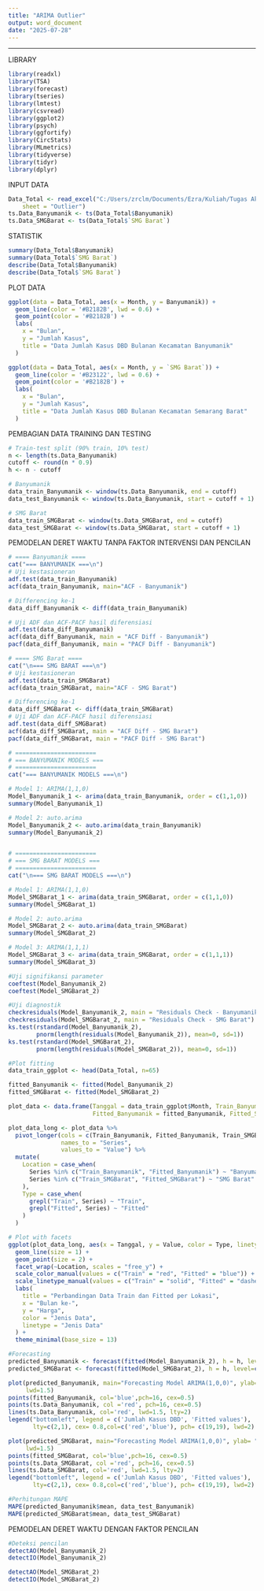---
title: "ARIMA Outlier"
output: word_document
date: "2025-07-28"
---

---
LIBRARY
```{r, echo=FALSE}
library(readxl)
library(TSA)
library(forecast)
library(tseries)
library(lmtest)
library(csvread)
library(ggplot2)
library(psych)
library(ggfortify)
library(CircStats)
library(MLmetrics)
library(tidyverse)
library(tidyr)
library(dplyr)
```
INPUT DATA
```{r}
Data_Total <- read_excel("C:/Users/zrclm/Documents/Ezra/Kuliah/Tugas Akhir/Data DBD Kota Semarang/Data DBD 2016-2021 Kota Semarang Adjusted Format.xlsx",
    sheet = "Outlier")
ts.Data_Banyumanik <- ts(Data_Total$Banyumanik)
ts.Data_SMGBarat <- ts(Data_Total$`SMG Barat`)
```
STATISTIK
```{r}
summary(Data_Total$Banyumanik)
summary(Data_Total$`SMG Barat`)
describe(Data_Total$Banyumanik)
describe(Data_Total$`SMG Barat`)
```
PLOT DATA
```{r}
ggplot(data = Data_Total, aes(x = Month, y = Banyumanik)) +
  geom_line(color = '#B2182B', lwd = 0.6) +
  geom_point(color = '#B2182B') +
  labs(
    x = "Bulan",
    y = "Jumlah Kasus",
    title = "Data Jumlah Kasus DBD Bulanan Kecamatan Banyumanik"
  )

ggplot(data = Data_Total, aes(x = Month, y = `SMG Barat`)) +
  geom_line(color = '#B23122', lwd = 0.6) +
  geom_point(color = '#B2182B') +
  labs(
    x = "Bulan",
    y = "Jumlah Kasus",
    title = "Data Jumlah Kasus DBD Bulanan Kecamatan Semarang Barat"
  )
```
PEMBAGIAN DATA TRAINING DAN TESTING
```{r}
# Train-test split (90% train, 10% test)
n <- length(ts.Data_Banyumanik)
cutoff <- round(n * 0.9)
h <- n - cutoff

# Banyumanik
data_train_Banyumanik <- window(ts.Data_Banyumanik, end = cutoff)
data_test_Banyumanik <- window(ts.Data_Banyumanik, start = cutoff + 1)

# SMG Barat
data_train_SMGBarat <- window(ts.Data_SMGBarat, end = cutoff)
data_test_SMGBarat <- window(ts.Data_SMGBarat, start = cutoff + 1)
```
PEMODELAN DERET WAKTU TANPA FAKTOR INTERVENSI DAN PENCILAN
```{r}
# ==== Banyumanik ====
cat("=== BANYUMANIK ===\n")
# Uji kestasioneran
adf.test(data_train_Banyumanik)
acf(data_train_Banyumanik, main="ACF - Banyumanik")

# Differencing ke-1
data_diff_Banyumanik <- diff(data_train_Banyumanik)

# Uji ADF dan ACF-PACF hasil diferensiasi
adf.test(data_diff_Banyumanik)
acf(data_diff_Banyumanik, main = "ACF Diff - Banyumanik")
pacf(data_diff_Banyumanik, main = "PACF Diff - Banyumanik")

# ==== SMG Barat ====
cat("\n=== SMG BARAT ===\n")
# Uji kestasioneran
adf.test(data_train_SMGBarat)
acf(data_train_SMGBarat, main="ACF - SMG Barat")

# Differencing ke-1
data_diff_SMGBarat <- diff(data_train_SMGBarat)
# Uji ADF dan ACF-PACF hasil diferensiasi
adf.test(data_diff_SMGBarat)
acf(data_diff_SMGBarat, main = "ACF Diff - SMG Barat")
pacf(data_diff_SMGBarat, main = "PACF Diff - SMG Barat")
```

```{r}
# =======================
# === BANYUMANIK MODELS ===
# =======================
cat("=== BANYUMANIK MODELS ===\n")

# Model 1: ARIMA(1,1,0)
Model_Banyumanik_1 <- arima(data_train_Banyumanik, order = c(1,1,0))
summary(Model_Banyumanik_1)

# Model 2: auto.arima
Model_Banyumanik_2 <- auto.arima(data_train_Banyumanik)
summary(Model_Banyumanik_2)


# =======================
# === SMG BARAT MODELS ===
# =======================
cat("\n=== SMG BARAT MODELS ===\n")

# Model 1: ARIMA(1,1,0)
Model_SMGBarat_1 <- arima(data_train_SMGBarat, order = c(1,1,0))
summary(Model_SMGBarat_1)

# Model 2: auto.arima
Model_SMGBarat_2 <- auto.arima(data_train_SMGBarat)
summary(Model_SMGBarat_2)

# Model 3: ARIMA(1,1,1)
Model_SMGBarat_3 <- arima(data_train_SMGBarat, order = c(1,1,1))
summary(Model_SMGBarat_3)
```

```{r}
#Uji signifikansi parameter
coeftest(Model_Banyumanik_2)
coeftest(Model_SMGBarat_2)

#Uji diagnostik
checkresiduals(Model_Banyumanik_2, main = "Residuals Check - Banyumanik")
checkresiduals(Model_SMGBarat_2, main = "Residuals Check - SMG Barat")
ks.test(rstandard(Model_Banyumanik_2), 
        pnorm(length(residuals(Model_Banyumanik_2)), mean=0, sd=1))
ks.test(rstandard(Model_SMGBarat_2), 
        pnorm(length(residuals(Model_SMGBarat_2)), mean=0, sd=1))
```

```{r}
#Plot fitting
data_train_ggplot <- head(Data_Total, n=65)

fitted_Banyumanik <- fitted(Model_Banyumanik_2)
fitted_SMGBarat <- fitted(Model_SMGBarat_2)

plot_data <- data.frame(Tanggal = data_train_ggplot$Month, Train_Banyumanik= data_train_ggplot$Banyumanik, Train_SMGBarat=data_train_ggplot$`SMG Barat`,
                        Fitted_Banyumanik = fitted_Banyumanik, Fitted_SMGBarat=fitted_SMGBarat)

plot_data_long <- plot_data %>%
  pivot_longer(cols = c(Train_Banyumanik, Fitted_Banyumanik, Train_SMGBarat, Fitted_SMGBarat),
               names_to = "Series",
               values_to = "Value") %>%
  mutate(
    Location = case_when(
      Series %in% c("Train_Banyumanik", "Fitted_Banyumanik") ~ "Banyumanik",
      Series %in% c("Train_SMGBarat", "Fitted_SMGBarat") ~ "SMG Barat"
    ),
    Type = case_when(
      grepl("Train", Series) ~ "Train",
      grepl("Fitted", Series) ~ "Fitted"
    )
  )

# Plot with facets
ggplot(plot_data_long, aes(x = Tanggal, y = Value, color = Type, linetype = Type)) +
  geom_line(size = 1) +
  geom_point(size = 2) +
  facet_wrap(~Location, scales = "free_y") +
  scale_color_manual(values = c("Train" = "red", "Fitted" = "blue")) +
  scale_linetype_manual(values = c("Train" = "solid", "Fitted" = "dashed")) +
  labs(
    title = "Perbandingan Data Train dan Fitted per Lokasi",
    x = "Bulan ke-",
    y = "Harga",
    color = "Jenis Data",
    linetype = "Jenis Data"
  ) +
  theme_minimal(base_size = 13)

```

```{r}
#Forecasting
predicted_Banyumanik <- forecast(fitted(Model_Banyumanik_2), h = h, level=c(80,95))
predicted_SMGBarat <- forecast(fitted(Model_SMGBarat_2), h = h, level=c(80,95))

plot(predicted_Banyumanik, main="Forecasting Model ARIMA(1,0,0)", ylab= "Jumlah Kasus DBD", col='blue',
     lwd=1.5)
points(fitted_Banyumanik, col='blue',pch=16, cex=0.5)
points(ts.Data_Banyumanik, col ='red', pch=16, cex=0.5)
lines(ts.Data_Banyumanik, col='red', lwd=1.5, lty=2)
legend("bottomleft", legend = c('Jumlah Kasus DBD', 'Fitted values'),
       lty=c(2,1), cex= 0.8,col=c('red','blue'), pch= c(19,19), lwd=2)

plot(predicted_SMGBarat, main="Forecasting Model ARIMA(1,0,0)", ylab= "Jumlah Kasus DBD", col='blue',
     lwd=1.5)
points(fitted_SMGBarat, col='blue',pch=16, cex=0.5)
points(ts.Data_SMGBarat, col ='red', pch=16, cex=0.5)
lines(ts.Data_SMGBarat, col='red', lwd=1.5, lty=2)
legend("bottomleft", legend = c('Jumlah Kasus DBD', 'Fitted values'),
       lty=c(2,1), cex= 0.8,col=c('red','blue'), pch= c(19,19), lwd=2)

#Perhitungan MAPE
MAPE(predicted_Banyumanik$mean, data_test_Banyumanik)
MAPE(predicted_SMGBarat$mean, data_test_SMGBarat)
```
PEMODELAN DERET WAKTU DENGAN FAKTOR PENCILAN
```{r}
#Deteksi pencilan
detectAO(Model_Banyumanik_2)
detectIO(Model_Banyumanik_2)

detectAO(Model_SMGBarat_2)
detectIO(Model_SMGBarat_2)
```

